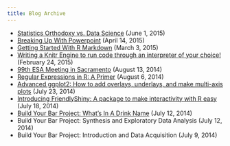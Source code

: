 ```yaml
---
title: Blog Archive
---
```


* [Statistics Orthodoxy vs. Data Science](/posts/statsvsdata.html) (June 1, 2015)
* [Breaking Up With Powerpoint](/posts/beamerPresentations.html) (April 14, 2015)
* [Getting Started With R Markdown](/posts/startRMarkdown) (March 3, 2015)
*	[Writing a Knitr Engine to run code through an interpreter of your choice!](/posts/knitEnginePost.html) (February 24, 2015)
* [99th ESA Meeting in Sacramento](/posts/ESATalk.html) (August 13, 2014)
* [Regular Expressions in R: A Primer](/posts/regexPost.html) (August 6, 2014)
* [Advanced ggplot2: How to add overlays, underlays, and make multi-axis plots](/posts/watermarkPost.html) (July 23, 2014)
* [Introducing FriendlyShiny: A package to make interactivity with R easy](/posts/fS_blogPost.html) (July 18, 2014)
* [Build Your Bar Project: What's In A Drink Name](/posts/dnamegen.html) (July 12, 2014)
* Build Your Bar Project: Synthesis and Exploratory Data Analysis (July 12, 2014)
* Build Your Bar Project: Introduction and Data Acquisition (July 9, 2014)